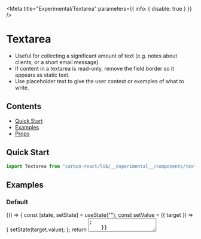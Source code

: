 

<Meta title="Experimental/Textarea" parameters={{ info: { disable: true } }} />

# Textarea

- Useful for collecting a significant amount of text (e.g. notes about clients, or a short email message).
- If content in a textarea is read-only, remove the field border so it appears as static text.
- Use placeholder text to give the user context or examples of what to write.

## Contents
- [Quick Start](#quick-start)
- [Examples](#examples)
- [Props](#props)

## Quick Start

```javascript
import Textarea from "carbon-react/lib/__experimental__/components/textarea";
```

## Examples

### Default

<Preview>
  <Story name="default">
    {() => {
      const [state, setState] = useState("");
      const setValue = ({ target }) => {
        setState(target.value);
      };
      return <Textarea label="Textarea" value={state} onChange={setValue} />;
    }}
  </Story>
</Preview>

### Disabled

<Preview>
  <Story name="disabled">
    <Textarea label="Textarea" disabled />
  </Story>
</Preview>

### Label Align

<Preview>
  <Story name="label Align">
    {() => 
      ['right', 'left'].map((alignment) => (
        <Textarea
          label="Textarea"
          labelInline
          inputWidth={50}
          key={alignment} 
          labelAlign={alignment}
        />
      ))
    }
  </Story>
</Preview>

### ReadOnly

<Preview>
  <Story name="readOnly">
    <Textarea label="Textarea" readOnly />
  </Story>
</Preview>

### AutoFocus

<Preview>
  <Story name="autoFocus" parameters={{ chromatic: { disable: true } }}>
    <Textarea label="Textarea" autoFocus />
  </Story>
</Preview>

### Expandable

<Preview>
  <Story name="expandable" parameters={{ chromatic: { disable: true } }}>
    {() => {
      const [value, setValue] = useState("");
      return (
        <Textarea
          label="Textarea"
          expandable
          value={value}
          onChange={({ target }) => setValue(target.value)}
        />
      );
    }}
  </Story>
</Preview>

### With characterLimit

<Preview>
  <Story name="with characterLimit">
    {() => {
      const [value, setValue] = useState("");
      return (
        <Textarea
          label="Textarea"
          expandable
          value={value}
          onChange={({ target }) => setValue(target.value)}
          characterLimit="50"
        />
      );
    }}
  </Story>
</Preview>

### With characterLimit - not enforced

<Preview>
  <Story name="with characterLimit - not enforced" parameters={{ chromatic: { disable: true } }}>
    {() => {
      const [value, setValue] = useState("");
      return (
        <Textarea
          label="Textarea"
          expandable
          value={value}
          onChange={({ target }) => setValue(target.value)}
          characterLimit="50"
          enforceCharacterLimit={false}
          warnOverLimit
        />
      );
    }}
  </Story>
</Preview>

### With labelInline

<Preview>
  <Story name="with labelInline">
    <Textarea label="Textarea" labelInline />
  </Story>
</Preview>

### With custom labelWidth and inputWidth

<Preview>
  <Story name="with custom labelWidth and inputWidth">
    <Textarea label="Textarea" labelInline labelWidth={50} inputWidth={50} />
  </Story>
</Preview>

### With fieldHelp

<Preview>
  <Story name="with fieldHelp">
    <Textarea label="Textarea" fieldHelp="Help" />
  </Story>
</Preview>

### With labelHelp

<Preview>
  <Story name="with labelHelp">
    <Textarea label="Textarea" labelHelp="Help" />
  </Story>
</Preview>

### Required

You can use the `required` prop to indicate if the field is mandatory.

<Preview>
  <Story name="required">
    <Textarea label="Textarea" required />
  </Story>
</Preview>

### Validations

Validation status can be set by passing `error`, `warning` or `info` prop to the component

Passing a string to these props will display a properly colored border along with a validation icon and tooltip - string value will be displayed as the tooltip message.

Passing a boolean to these props will display only a properly colored border.

For more information check our [Validations](?path=/docs/documentation-validations--page "Validations") documentation page

#### As a string

<Preview>
  <Story name="validations - string - component">
    {() =>
      ["error", "warning", "info"].map((validationType) => (
        <div key={`${validationType}-string-component`}>
          <Textarea
            label="Textarea"
            {...{ [validationType]: "Message" }}
            mb={2}
          />
          <Textarea
            label="Textarea - readOnly"
            readOnly
            {...{ [validationType]: "Message" }}
            mb={2}
          />
        </div>
      ))
    }
  </Story>
</Preview>

#### As a string, displayed on label

<Preview>
  <Story name="validations - string - label">
    {() =>
      ["error", "warning", "info"].map((validationType) => (
        <div key={`${validationType}-string-label`}>
          <Textarea
            label="Textarea"
            validationOnLabel
            {...{ [validationType]: "Message" }}
            mb={2}
          />
          <Textarea
            label="Textarea - readOnly"
            validationOnLabel
            readOnly
            {...{ [validationType]: "Message" }}
            mb={2}
          />
        </div>
      ))
    }
  </Story>
</Preview>

#### As a boolean

<Preview>
  <Story name="validations - boolean">
    {() =>
      ["error", "warning", "info"].map((validationType) => (
        <div key={`${validationType}-boolean-component`}>
          <Textarea label="Textarea" {...{ [validationType]: true }} mb={2} />
          <Textarea
            label="Textarea - readOnly"
            readOnly
            {...{ [validationType]: true }}
            mb={2}
          />
        </div>
      ))
    }
  </Story>
</Preview>

## Props

### Textarea

<Props of={OriginalTextarea} />
